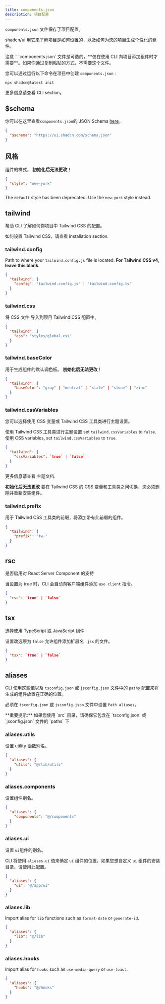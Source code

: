 ```yaml
---
title: components.json
description: 项目配置
---
```


`components.json` 文件保存了项目配置。

shadcn/ui 用它来了解项目是如何设置的，以及如何为您的项目生成个性化的组件。

<Callout className="mt-6">
  注意：`components.json` 文件是可选的，**仅在使用 CLI 向项目添加组件时才需要**。如果你通过复制粘贴的方式，不需要这个文件。
</Callout>

您可以通过运行以下命令在项目中创建 `components.json` :

```bash
npx shadcn@latest init
```

更多信息请查看 <Link href="/docs/cli">CLI section</Link>。

## $schema

你可以在这里查看`components.json`的 JSON Schema  [here](https://ui.shadcn.com/schema.json)。

```json title="components.json"
{
  "$schema": "https://ui.shadcn.com/schema.json"
}
```

## 风格

组件的样式， **初始化后无法更改！**

```json title="components.json"
{
  "style": "new-york"
}
```

The `default` style has been deprecated. Use the `new-york` style instead.

## tailwind

帮助 CLI 了解如何你项目中 Tailwind CSS 的配置。

如何设置 Tailwind CSS，请查看 <Link href="/docs/installation">installation section</Link>.

### tailwind.config

Path to where your `tailwind.config.js` file is located. **For Tailwind CSS v4, leave this blank.**

```json title="components.json"
{
  "tailwind": {
    "config": "tailwind.config.js" | "tailwind.config.ts"
  }
}
```

### tailwind.css

将 CSS 文件 导入到项目 Tailwind CSS 配置中。

```json title="components.json"
{
  "tailwind": {
    "css": "styles/global.css"
  }
}
```

### tailwind.baseColor

用于生成组件的默认调色板。 **初始化后无法更改！**

```json title="components.json"
{
  "tailwind": {
    "baseColor": "gray" | "neutral" | "slate" | "stone" | "zinc"
  }
}
```

### tailwind.cssVariables

您可以选择使用 CSS 变量或 Tailwind CSS 工具类进行主题设置。

使用 Tailwind CSS 工具类进行主题设置 set `tailwind.cssVariables` to `false`. 使用 CSS variables, set `tailwind.cssVariables` to `true`.

```json title="components.json"
{
  "tailwind": {
    "cssVariables": `true` | `false`
  }
}
```

更多信息请查看 <Link href="/docs/theming">主题文档</Link>.

**初始化后无法更改** 要在 Tailwind CSS 的 CSS 变量和工具类之间切换，您必须删除并重新安装组件。

### tailwind.prefix

用于 Tailwind CSS 工具类的前缀，将添加带有此前缀的组件。

```json title="components.json"
{
  "tailwind": {
    "prefix": "tw-"
  }
}
```

## rsc

是否启用对 React Server Component 的支持

当设置为 true 时，CLI 会自动向客户端组件添加 `use client` 指令。

```json title="components.json"
{
  "rsc": `true` | `false`
}
```

## tsx

选择使用 TypeScript 或 JavaScript 组件

设置改选项为 `false` 允许组件添加扩展名 `.jsx` 的文件。

```json title="components.json"
{
  "tsx": `true` | `false`
}
```

## aliases

CLI 使用这些值以及 `tsconfig.json` 或 `jsconfig.json` 文件中的 `paths` 配置来将生成的组件放置在正确的位置。

必须在 `tsconfig.json` 或 `jsconfig.json` 文件中设置 `Path aliases`。

<Callout className="mt-6">
  **重要提示:** 如果您使用 `src` 目录，请确保它包含在 `tsconfig.json` 或 `jsconfig.json` 文件的 `paths` 下
</Callout>

### aliases.utils

设置 utility 函数别名。

```json title="components.json"
{
  "aliases": {
    "utils": "@/lib/utils"
  }
}
```

### aliases.components

设置组件别名。


```json title="components.json"
{
  "aliases": {
    "components": "@/components"
  }
}
```

### aliases.ui

设置 `ui`组件的别名。

CLI 将使用 `aliases.ui` 值来确定 `ui` 组件的位置。如果您想自定义 `ui` 组件的安装目录，请使用此配置。

```json title="components.json"
{
  "aliases": {
    "ui": "@/app/ui"
  }
}
```

### aliases.lib

Import alias for `lib` functions such as `format-date` or `generate-id`.

```json title="components.json"
{
  "aliases": {
    "lib": "@/lib"
  }
}
```

### aliases.hooks

Import alias for `hooks` such as `use-media-query` or `use-toast`.

```json title="components.json"
{
  "aliases": {
    "hooks": "@/hooks"
  }
}
```
